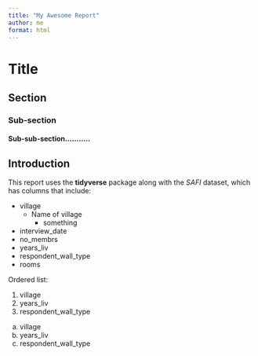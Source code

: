 ```yaml
---
title: "My Awesome Report"
author: me
format: html
---
```


# Title
## Section
### Sub-section
#### Sub-sub-section...........

## Introduction

This report uses the **tidyverse** package along with the *SAFI*
dataset, which has columns that include:

- village
  + Name of village
    * something
- interview_date
- no_membrs
- years_liv
- respondent_wall_type
- rooms

Ordered list:

1. village
2. years_liv
3. respondent_wall_type

a. village
b. years_liv
c. respondent_wall_type







